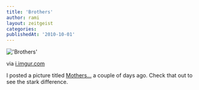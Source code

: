 ```yaml
---
title: 'Brothers'
author: rami
layout: zeitgeist
categories:
publishedAt: '2010-10-01'
---
```


!['Brothers'](/assets/images/content/zeitgeist/brothers.jpg)

via <a href="http://i.imgur.com/5kYnJ.jpg">i.imgur.com</a>
  
I posted a picture titled [Mothers...](/zeitgeist/2010-09-26-mothers) a couple of days ago. Check that out to see the stark difference.
